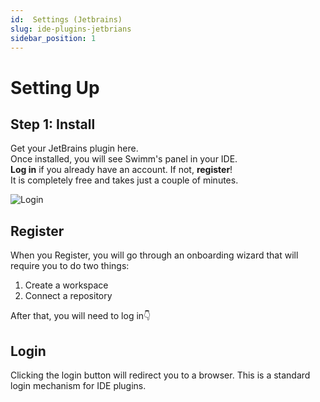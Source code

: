 ```yaml
---
id:  Settings (Jetbrains)
slug: ide-plugins-jetbrians
sidebar_position: 1
---
```


# Setting Up

## Step 1: Install
Get your JetBrains plugin <Link href="https://plugins.jetbrains.com/plugin/20716-swimm">here</Link>.<br/>
Once installed, you will see Swimm's panel in your IDE.<br/>
**Log in** if you already have an account. If not, **register**! <br/>
It is completely free and takes just a couple of minutes.

![Login](../../../static/img/intellij_panel.png)

## Register
When you Register, you will go through an onboarding wizard that will require you to do two things:

1. Create a workspace
2. Connect a repository

After that, you will need to log in👇

## Login
Clicking the login button will redirect you to a browser. This is a standard login mechanism for IDE plugins.

